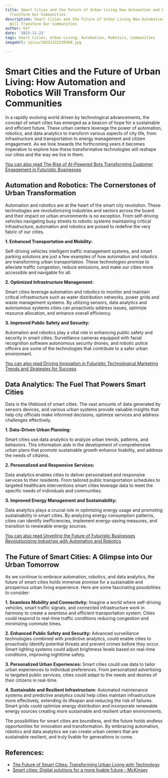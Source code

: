 ```yaml
---
title: Smart Cities and the Future of Urban Living How Automation and Robotics Will
  Transform Our Communities
description: Smart Cities and the Future of Urban Living How Automation and Robotics
  Will Transform Our Communities
author: Usf
date: '2023-11-23'
tags: Smart Cities, Urban Living, Automation, Robotics, Communities
imageUrl: /pixa/20231222230308.jpg

---
```

# Smart Cities and the  Future of Urban Living: How Automation and  Robotics Will Transform  Our Communities

In a rapidly evolving world driven by technological advancements, the concept of smart cities has emerged as a beacon of hope for a sustainable and efficient future. These urban centers leverage the power of automation, robotics, and  data analytics to transform various aspects of  city life, from infrastructure and transportation to energy management and citizen engagement. As we look towards the forthcoming years it becomes imperative to explore how these transformative  technologies will reshape our cities and the way  we live in them.

[You can also read  The Rise of AI-Powered Bots Transforming Customer  Engagement in Futuristic Businesses](The%20Rise%20of%20AI-Powered%20Bots%20Transforming%20Customer%20Engagement%20in%20Futuristic%20Businesses)


## Automation and Robotics: The Cornerstones of Urban Transformation

Automation and robotics  are  at the heart of the smart city revolution.  These technologies are revolutionizing industries and sectors across the board and their impact on urban environments  is no exception. From self-driving vehicles navigating busy  streets to  robotic systems maintaining critical infrastructure, automation and robotics are poised to redefine the very fabric of our cities.

**1. Enhanced Transportation and Mobility:**

Self-driving vehicles intelligent  traffic management systems, and smart parking solutions are just a few examples of  how automation and robotics are transforming  urban transportation. These technologies promise to  alleviate  traffic congestion, reduce emissions, and make our cities  more accessible and navigable for  all.

**2. Optimized Infrastructure Management:**

Smart cities  leverage automation and robotics to monitor  and maintain critical  infrastructure such as  water distribution networks,  power grids and waste management systems. By utilizing sensors, data analytics and autonomous systems cities can proactively address issues, optimize resource allocation, and enhance overall efficiency.

**3. Improved Public Safety and Security:**

Automation  and robotics play a vital role in enhancing  public safety and security in smart cities. Surveillance cameras equipped with facial recognition software autonomous security drones, and robotic police officers are some of the technologies that contribute to a safer urban environment.

[You  can  also read Driving Innovation  in Futuristic Technological Marketing  Trends and Strategies for Success](Driving%20Innovation%20in%20Futuristic%20Technological%20Marketing%20Trends%20and%20Strategies%20for%20Success)


## Data Analytics: The Fuel That Powers Smart Cities

Data is the lifeblood of smart cities. The vast amounts of data  generated by sensors devices, and  various urban systems provide valuable insights that help city officials make informed decisions,  optimize services and address challenges effectively.

**1. Data-Driven Urban Planning:**

Smart cities use data analytics  to analyze urban trends, patterns, and behaviors. This information  aids  in the development of comprehensive  urban plans that promote sustainable growth enhance livability, and address the needs  of citizens.

**2. Personalized and Responsive Services:**

Data analytics enables cities to deliver personalized and  responsive services to their residents. From tailored public  transportation schedules to targeted healthcare interventions smart cities  leverage data to meet the specific  needs of individuals and communities.

**3.  Improved Energy Management and Sustainability:**

Data analytics plays a crucial role  in optimizing energy usage and promoting sustainability in smart cities. By analyzing energy  consumption patterns, cities can identify inefficiencies, implement energy-saving measures, and transition to renewable energy sources.

[You can also  read Unveiling  the  Future of Futuristic Businesses Revolutionizing  Industries with Automation and Robotics](Unveiling%20the%20Future%20of%20Futuristic%20Businesses%20Revolutionizing%20Industries%20with%20Automation%20and%20Robotics)


##  The Future of Smart Cities: A Glimpse into Our Urban Tomorrow

As we continue to embrace automation, robotics, and data analytics, the future of smart cities holds immense promise for a sustainable and prosperous urban living experience. Here are some  fascinating  possibilities to consider:

**1. Seamless Mobility and Connectivity:**
Imagine a world where self-driving vehicles, smart traffic signals, and connected infrastructure work in harmony to create a seamless and efficient transportation  system. Cities  could respond  to real-time traffic conditions reducing congestion and minimizing commute times.

**2. Enhanced Public Safety and Security:**
Advanced surveillance technologies combined with predictive analytics, could enable cities to  proactively identify potential threats and prevent crimes before they occur. Smart lighting systems could adjust brightness levels based on  real-time conditions, improving nighttime safety.

**3. Personalized Urban Experiences:**
Smart cities could use data to tailor  urban experiences to individual preferences. From  personalized advertising  to targeted public services,  cities could adapt to the needs and desires of their citizens  in real-time.

**4. Sustainable and Resilient Infrastructure:**
Automated maintenance  systems and predictive analytics could  help cities maintain infrastructure more effectively, extending its lifespan and  reducing the risk of failures. Smart grids could  optimize energy distribution and incorporate renewable energy sources creating more sustainable and resilient urban environments.

The possibilities for smart cities are boundless,  and the future holds endless opportunities  for innovation and transformation. By embracing  automation, robotics and data analytics we can create urban centers that are sustainable resilient, and truly livable  for generations to come.

## References:
- [The Future of Smart Cities: Transforming Urban Living with Technology](https://www.technology-innovators.com/the-future-of-smart-cities-transforming-urban-living-with-technology/)
- [Smart cities: Digital solutions for a more livable future - McKinsey](https://www.mckinsey.com/capabilities/operations/our-insights/smart-cities-digital-solutions-for-a-more-livable-future)
